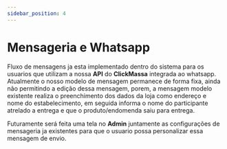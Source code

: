 ```yaml
---
sidebar_position: 4
---
```


# Mensageria e Whatsapp

Fluxo de mensagens ja esta implementado dentro do sistema para os usuarios que utilizam a nossa **API** do **ClickMassa** integrada ao whatsapp.
Atualmente o nosso modelo de mensagem permanece de forma fixa, ainda não permitindo a edição dessa mensagem, porem, a mensagem modelo existente realiza o preenchimento dos dados
da loja como endereço e nome do estabelecimento, em seguida informa o nome do participante atrelado a entrega e que o produto/endomenda saiu para entrega.

Futuramente será feita uma tela no **Admin** juntamente as configurações de mensageria ja existentes para que o usuario possa personalizar essa mensagem de envio.
